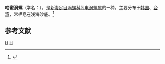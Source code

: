 {{Speciesbox
| taxon = Fulgoraria hamillei
| binomial_authority = (Crosse, 1869)
}}
'''哈蜜涡螺'''（学名：''{{lang|la|Fulgoraria hamillei}}''），是[[新腹足目|新腹足目]][[涡螺科|涡螺科]][[闪电涡螺属|闪电涡螺属]]的一种。主要分布于[[韩国|韩国]]、[[台湾|台湾]]，常栖息在浅海沙底。<ref>{{cite web|url=http://shell.sinica.edu.tw/chinese/shellbase_detail.php?science_no=1311|title=国际贝库：哈蜜涡螺|publisher=台湾贝类资料库|accessdate=2009-08-11|archive-date=2016-03-04|archive-url=https://web.archive.org/web/20160304200355/http://shell.sinica.edu.tw/chinese/shellbase_detail.php?science_no=1311|dead-url=no}}</ref>

== 参考文献 ==
{{reflist}}
{{Taxonbar|from=Q5507879}}

[[Category:闪电涡螺属|H]]
[[Category:_1869年描述的动物|H]]